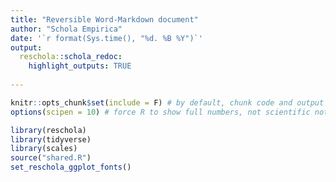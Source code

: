```yaml
---
title: "Reversible Word-Markdown document"
author: "Schola Empirica"
date: '`r format(Sys.time(), "%d. %B %Y")`'
output:
  reschola::schola_redoc:
    highlight_outputs: TRUE
  
---
```


```r
knitr::opts_chunk$set(include = F) # by default, chunk code and output is hidden
options(scipen = 10) # force R to show full numbers, not scientific notation

library(reschola)
library(tidyverse)
library(scales)
source("shared.R")
set_reschola_ggplot_fonts()
```
